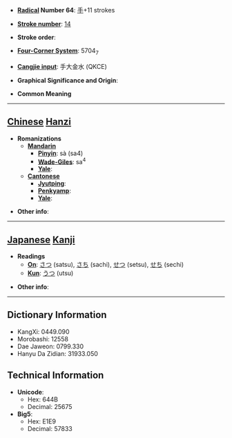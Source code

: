 * '''[[Wiktionary:Chinese radical index| Radical]] Number 64''': [[Wiktionary:Chinese radical index 手|手]]+11 strokes

* '''[[Wiktionary:Chinese total strokes index|Stroke number]]''': [[Wiktionary:Chinese total strokes index 14|14]]

* '''Stroke order''': 

* '''[[Wiktionary:Chinese four corner index|Four-Corner System]]''': 5704<sub>7</sub>

* '''[[Wiktionary:Chinese Cangjie index|Cangjie input]]''': 手大金水 (QKCE)

* '''Graphical Significance and Origin''': 

* '''Common Meaning'''

----

== [[Chinese]] [[Hanzi]] ==

* '''Romanizations'''
** '''[[Mandarin]]'''
*** '''[[Pinyin]]''': sà (sa4)
*** '''[[Wade-Giles]]''': sa<sup>4</sup>
*** '''[[Yale]]''': 
** '''[[Cantonese]]'''
*** '''[[Jyutping]]''':
*** '''[[Penkyamp]]''': 
*** '''[[Yale]]''': 

* '''Other info''': 

----

== [[Japanese]] [[Kanji]] ==

* '''Readings'''
** '''[[On]]''': [[さつ]] (satsu), [[さち]] (sachi), [[せつ]] (setsu), [[せち]] (sechi)
** '''[[Kun]]''': [[うつ]] (utsu)

* '''Other info''':  

----

== Dictionary Information ==

* KangXi: 0449.090
* Morobashi: 12558
* Dae Jaweon: 0799.330
* Hanyu Da Zidian: 31933.050

== Technical Information ==

* '''Unicode''':
** Hex: 644B
** Decimal: 25675
* '''Big5''':
** Hex: E1E9
** Decimal: 57833